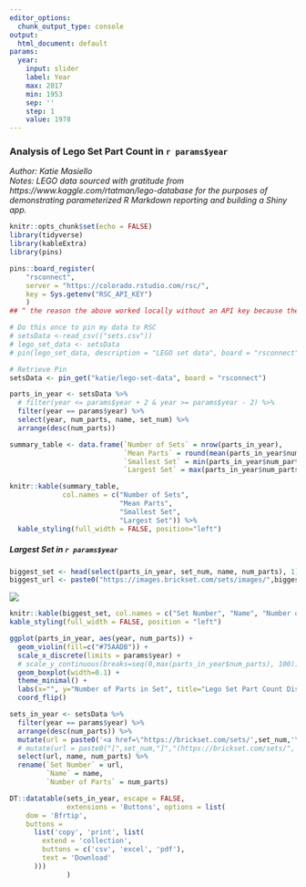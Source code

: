 ```yaml
---
editor_options:
  chunk_output_type: console
output:
  html_document: default
params:
  year:
    input: slider
    label: Year
    max: 2017
    min: 1953
    sep: ''
    step: 1
    value: 1978
---
```

### Analysis of Lego Set Part Count in `r params$year`
*Author: Katie Masiello*  
*Notes: LEGO data sourced with gratitude from https://www.kaggle.com/rtatman/lego-database for the purposes of demonstrating parameterized R Markdown reporting and building a Shiny app.*
```r
knitr::opts_chunk$set(echo = FALSE)
library(tidyverse)
library(kableExtra)
library(pins)


```

```r
pins::board_register(
    "rsconnect",
    server = "https://colorado.rstudio.com/rsc/",
    key = Sys.getenv("RSC_API_KEY")
    )
## ^ the reason the above worked locally without an API key because the local IDE has the publishing token in it so Connect says I have access to this.

# Do this once to pin my data to RSC
# setsData <-read_csv(("sets.csv"))
# lego_set_data <- setsData
# pin(lego_set_data, description = "LEGO set data", board = "rsconnect")

# Retrieve Pin
setsData <- pin_get("katie/lego-set-data", board = "rsconnect")
```



```r
parts_in_year <- setsData %>% 
  # filter(year <= params$year + 2 & year >= params$year - 2) %>% 
  filter(year == params$year) %>% 
  select(year, num_parts, name, set_num) %>% 
  arrange(desc(num_parts))

summary_table <- data.frame(`Number of Sets` = nrow(parts_in_year), 
                            `Mean Parts` = round(mean(parts_in_year$num_parts, na.rm = TRUE),0), 
                            `Smallest Set` = min(parts_in_year$num_parts, na.rm = TRUE), 
                            `Largest Set` = max(parts_in_year$num_parts, na.rm=TRUE))

knitr::kable(summary_table, 
             col.names = c("Number of Sets", 
                           "Mean Parts", 
                           "Smallest Set", 
                           "Largest Set")) %>% 
  kable_styling(full_width = FALSE, position="left")
```
  
##### Largest Set in `r params$year`
```r
biggest_set <- head(select(parts_in_year, set_num, name, num_parts), 1)
biggest_url <- paste0("https://images.brickset.com/sets/images/",biggest_set$set_num, ".jpg")
```
<img src="`r biggest_url`">

```r
knitr::kable(biggest_set, col.names = c("Set Number", "Name", "Number of Parts")) %>% 
kable_styling(full_width = FALSE, position = "left")
```



```r
ggplot(parts_in_year, aes(year, num_parts)) + 
  geom_violin(fill=c("#75AADB")) + 
  scale_x_discrete(limits = params$year) +
  # scale_y_continuous(breaks=seq(0,max(parts_in_year$num_parts), 100)) +
  geom_boxplot(width=0.1) +
  theme_minimal() + 
  labs(x="", y="Number of Parts in Set", title="Lego Set Part Count Distribution") +
  coord_flip()


```


```r
sets_in_year <- setsData %>% 
  filter(year == params$year) %>% 
  arrange(desc(num_parts)) %>% 
  mutate(url = paste0('<a href=\"https://brickset.com/sets/',set_num,'\">',set_num ,"</a>")) %>% 
  # mutate(url = paste0("[",set_num,"]","(https://brickset.com/sets/", set_num,")")) %>% 
  select(url, name, num_parts) %>% 
  rename(`Set Number` = url, 
         `Name` = name, 
         `Number of Parts` = num_parts)

DT::datatable(sets_in_year, escape = FALSE, 
              extensions = 'Buttons', options = list(
    dom = 'Bfrtip',
    buttons = 
      list('copy', 'print', list(
        extend = 'collection',
        buttons = c('csv', 'excel', 'pdf'),
        text = 'Download'
      )))
              )

```

